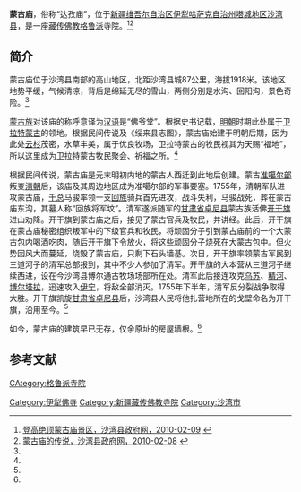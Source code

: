 {{Infobox Tibetan Buddhist monastery
|name =蒙古庙
|image = 
|image size = 250px
|alt = 
|caption = 
|t=
|w=
|to = 
|ipa={{IPA|}}
|z=
|thdl=
|e=
|tc=蒙古廟
|s=蒙古庙
|p=
|m=
|k=
|pushpin_map = 
|latd =  | latm =  | lats =  | latNS = 
|longd=  | longm= | longs =| longEW = 
|iso_region = 
|map_caption = 
|mapsize = 
|location_country = 中国
|location = {{CHN}}[[新疆维吾尔自治区|新疆维吾尔自治区]][[伊犁哈萨克自治州|伊犁哈萨克自治州]][[塔城地区|塔城地区]][[沙湾县|沙湾县]]
|coordinates_display =
|founded_by = 
|date_founded =
|date_renovated =
|sect = [[格鲁派|格鲁派]]
|mather =
|children =
|dedicated_to = 
|tulku =
|head_lama = 
|head_mgh =
|no._of_monks = 
|architecture = 
|festivals =
|footnotes = 
}}

'''蒙古庙'''，俗称“达孜庙”，位于[[新疆维吾尔自治区|新疆维吾尔自治区]][[伊犁哈萨克自治州|伊犁哈萨克自治州]][[塔城地区|塔城地区]][[沙湾县|沙湾县]]，是一座[[藏传佛教|藏传佛教]][[格鲁派|格鲁派]]寺院。<ref name=jingqu>[http://www.xjswx.gov.cn/lmlr/swgk/fengjingms/2010/2/10291141165720.html 登高绝顶蒙古庙景区，沙湾县政府网，2010-02-09] {{webarchive|url=https://web.archive.org/web/20140503222029/http://www.xjswx.gov.cn/lmlr/swgk/fengjingms/2010/2/10291141165720.html |date=2014-05-03 }}</ref><ref name=chuanshuo>[http://www.xjswx.gov.cn/lmlr/swgk/lishiwenhua/2010/2/1028165602214.html 蒙古庙的传说，沙湾县政府网，2010-02-08] {{webarchive|url=https://web.archive.org/web/20140503221848/http://www.xjswx.gov.cn/lmlr/swgk/lishiwenhua/2010/2/1028165602214.html |date=2014-05-03 }}</ref>

==简介==
蒙古庙位于沙湾县南部的高山地区，北距沙湾县城87公里，海拔1918米。该地区地势平缓，气候清凉，背后是绵延无尽的雪山，两侧分别是水沟、回阳沟，景色奇险。<ref name=jingqu/>

[[蒙古族|蒙古族]]对该庙的称呼意译为[[汉语|汉语]]是“佛爷堂”。根据史书记载，[[明朝|明朝]]时期此处属于[[卫拉特蒙古|卫拉特蒙古]]的领地。根据民间传说及《绥来县志图》，蒙古庙始建于明朝后期，因为此处[[云杉|云杉]]茂密，水草丰美，属于优良牧场，卫拉特蒙古的牧民视其为天赐“福地”，所以这里成为卫拉特蒙古牧民聚会、祈福之所。<ref name=jingqu/>

根据民间传说，蒙古庙是元末明初内地的蒙古人西迁到此地后创建。蒙古[[准噶尔部|准噶尔部]]叛变[[清朝|清朝]]后，该庙及其周边地区成为准噶尔部的军事要塞。1755年，清朝军队进攻蒙古庙，[[千总|千总]]马骏率领一支[[回族|回族]]骑兵首先进攻，战斗失利，马骏战死，葬在蒙古庙东沟，其墓人称“回族将军坟”。清军遂派随军的[[甘肃省|甘肃省]][[卓尼县|卓尼县]]蒙古族活佛[[开干旗|开干旗]]进山劝降。开干旗到蒙古庙之后，接见了蒙古官兵及牧民，并讲经。此后，开干旗在蒙古庙秘密组织叛军中的下级官兵和牧民，将顽固分子引到蒙古庙前的一个大蒙古包内喝酒吃肉，随后开干旗下令放火，将这些顽固分子烧死在大蒙古包中。但火势因风大而蔓延，烧毁了蒙古庙，只剩下石头墙基。次日，开干旗率领蒙古军民到三道河子的清军总部报到，其中不少人参加了清军。开干旗的大本营从三道河子继续西进，设在今沙湾县博尔通古牧场场部所在处。清军此后接连攻克[[乌苏|乌苏]]、[[精河|精河]]、[[博尔塔拉|博尔塔拉]]，迅速攻入[[伊宁|伊宁]]，将敌全部消灭。1755年下半年，清军反分裂战争取得大胜。开干旗凯旋[[甘肃省|甘肃省]][[卓尼县|卓尼县]]后，沙湾县人民将他扎营地所在的戈壁命名为开干旗，沿用至今。<ref name=chuanshuo/>

如今，蒙古庙的建筑早已无存，仅余原址的房屋墙根。<ref name=jingqu/>

==参考文献==
{{reflist}}

[[Category:伊犁佛寺|Category:伊犁佛寺]] 
[[Category:新疆藏传佛教寺院|Category:新疆藏传佛教寺院]]
[[CAtegory:格鲁派寺院|CAtegory:格鲁派寺院]]
[[Category:沙湾市|Category:沙湾市]]